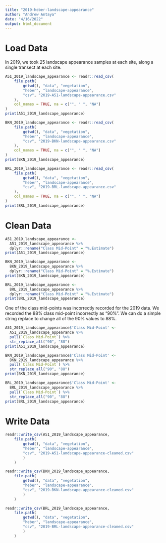 ```yaml
---
title: "2019-heber-landscape-appearance"
author: "Andrew Antaya"
date: "4/16/2022"
output: html_document
---
```

# Load Data

In 2019, we took 25 landscape appearance samples at each site, along a single transect at each site.

```r
A51_2019_landscape_appearance <- readr::read_csv(
    file.path(
        getwd(), "data", "vegetation",
        "heber", "landscape-appearance",
        "csv", "2019-A51-landscape-appearance.csv"
    ),
    col_names = TRUE, na = c("", " ", "NA")
)
print(A51_2019_landscape_appearance)

BKN_2019_landscape_appearance <- readr::read_csv(
    file.path(
        getwd(), "data", "vegetation",
        "heber", "landscape-appearance",
        "csv", "2019-BKN-landscape-appearance.csv"
    ),
    col_names = TRUE, na = c("", " ", "NA")
)
print(BKN_2019_landscape_appearance)

BRL_2019_landscape_appearance <- readr::read_csv(
    file.path(
        getwd(), "data", "vegetation",
        "heber", "landscape-appearance",
        "csv", "2019-BRL-landscape-appearance.csv"
    ),
    col_names = TRUE, na = c("", " ", "NA")
)
print(BRL_2019_landscape_appearance)
```

# Clean Data

```r
A51_2019_landscape_appearance <- 
  A51_2019_landscape_appearance %>% 
  dplyr::rename("Class Mid-Point" = "%.Estimate")
print(A51_2019_landscape_appearance)

BKN_2019_landscape_appearance <- 
  BKN_2019_landscape_appearance %>% 
  dplyr::rename("Class Mid-Point" = "%.Estimate")
print(BKN_2019_landscape_appearance)

BRL_2019_landscape_appearance <- 
  BRL_2019_landscape_appearance %>% 
  dplyr::rename("Class Mid-Point" = "%.Estimate")
print(BRL_2019_landscape_appearance)
```

One of the class mid-points was incorrectly recorded for the 2019 data. We recorded the 88% class mid-point incorrectly as "90%". We can do a simple string replace to change all of the 90% values to 88%.

```r
A51_2019_landscape_appearance$'Class Mid-Point' <- 
  A51_2019_landscape_appearance %>% 
  pull(`Class Mid-Point`) %>% 
  str_replace_all("90", "88")
print(A51_2019_landscape_appearance)

BKN_2019_landscape_appearance$'Class Mid-Point' <- 
  BKN_2019_landscape_appearance %>% 
  pull(`Class Mid-Point`) %>% 
  str_replace_all("90", "88")
print(BKN_2019_landscape_appearance)

BRL_2019_landscape_appearance$'Class Mid-Point' <- 
  BRL_2019_landscape_appearance %>% 
  pull(`Class Mid-Point`) %>% 
  str_replace_all("90", "88")
print(BRL_2019_landscape_appearance)
```
# Write Data

```r
readr::write_csv(A51_2019_landscape_appearance,
    file.path(
        getwd(), "data", "vegetation",
        "heber", "landscape-appearance",
        "csv", "2019-A51-landscape-appearance-cleaned.csv"
        )
    )

readr::write_csv(BKN_2019_landscape_appearance,
    file.path(
        getwd(), "data", "vegetation",
        "heber", "landscape-appearance",
        "csv", "2019-BKN-landscape-appearance-cleaned.csv"
        )
    )

readr::write_csv(BRL_2019_landscape_appearance,
    file.path(
        getwd(), "data", "vegetation",
        "heber", "landscape-appearance",
        "csv", "2019-BRL-landscape-appearance-cleaned.csv"
        )
    )
```

